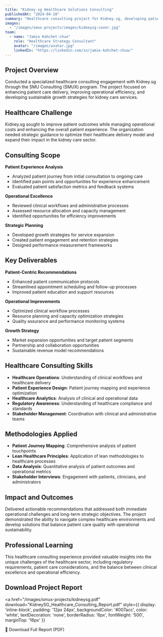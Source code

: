 ```yaml
---
title: "Kidney.sg Healthcare Solutions Consulting"
publishedAt: "2024-04-10"
summary: "Healthcare consulting project for Kidney.sg, developing patient engagement strategies and operational improvements for kidney care services."
images:
  - "/images/smux-projects/images/kidneysg-cover.jpg"
team:
  - name: "Jamie Kohchet-chua"
    role: "Healthcare Strategy Consultant"
    avatar: "/images/avatar.jpg"
    linkedIn: "https://linkedin.com/in/jamie-kohchet-chua/"
---
```


## Project Overview

Conducted a specialized healthcare consulting engagement with Kidney.sg through the SMU Consulting (SMUX) program. The project focused on enhancing patient care delivery, improving operational efficiency, and developing sustainable growth strategies for kidney care services.

## Healthcare Challenge

Kidney.sg sought to improve patient outcomes while managing operational costs and enhancing the overall patient experience. The organization needed strategic guidance to optimize their healthcare delivery model and expand their impact in the kidney care sector.

## Consulting Scope

**Patient Experience Analysis**
- Analyzed patient journey from initial consultation to ongoing care
- Identified pain points and opportunities for experience enhancement
- Evaluated patient satisfaction metrics and feedback systems

**Operational Excellence**
- Reviewed clinical workflows and administrative processes
- Assessed resource allocation and capacity management
- Identified opportunities for efficiency improvements

**Strategic Planning**
- Developed growth strategies for service expansion
- Created patient engagement and retention strategies
- Designed performance measurement frameworks

## Key Deliverables

**Patient-Centric Recommendations**
- Enhanced patient communication protocols
- Streamlined appointment scheduling and follow-up processes
- Improved patient education and support resources

**Operational Improvements**
- Optimized clinical workflow processes
- Resource planning and capacity optimization strategies
- Quality assurance and performance monitoring systems

**Growth Strategy**
- Market expansion opportunities and target patient segments
- Partnership and collaboration opportunities
- Sustainable revenue model recommendations

## Healthcare Consulting Skills

- **Healthcare Operations**: Understanding of clinical workflows and healthcare delivery
- **Patient Experience Design**: Patient journey mapping and experience optimization
- **Healthcare Analytics**: Analysis of clinical and operational data
- **Regulatory Awareness**: Understanding of healthcare compliance and standards
- **Stakeholder Management**: Coordination with clinical and administrative teams

## Methodologies Applied

- **Patient Journey Mapping**: Comprehensive analysis of patient touchpoints
- **Lean Healthcare Principles**: Application of lean methodologies to healthcare processes
- **Data Analysis**: Quantitative analysis of patient outcomes and operational metrics
- **Stakeholder Interviews**: Engagement with patients, clinicians, and administrators

## Impact and Outcomes

Delivered actionable recommendations that addressed both immediate operational challenges and long-term strategic objectives. The project demonstrated the ability to navigate complex healthcare environments and develop solutions that balance patient care quality with operational sustainability.

## Professional Learning

This healthcare consulting experience provided valuable insights into the unique challenges of the healthcare sector, including regulatory requirements, patient care considerations, and the balance between clinical excellence and operational efficiency.

## Download Project Report

<a
  href="/images/smux-projects/kidneysg.pdf"
  download="KidneySG_Healthcare_Consulting_Report.pdf"
  style={{
    display: 'inline-block',
    padding: '12px 24px',
    backgroundColor: '#007acc',
    color: 'white',
    textDecoration: 'none',
    borderRadius: '6px',
    fontWeight: '500',
    marginTop: '16px'
  }}
>
  📄 Download Full Report (PDF)
</a>